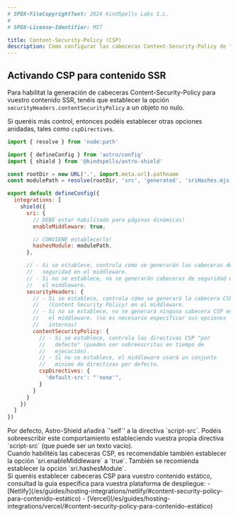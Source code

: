 ```yaml
---
# SPDX-FileCopyrightText: 2024 KindSpells Labs S.L.
#
# SPDX-License-Identifier: MIT

title: Content-Security-Policy (CSP)
description: Cómo configurar las cabeceras Content-Security-Policy de tu sitio web con Astro-Shield
---
```



## Activando CSP para contenido SSR

Para habilitat la generación de cabeceras Content-Security-Policy para vuestro
contenido SSR, tenéis que establecer la opción `securityHeaders.contentSecurityPolicy`
a un objeto no nulo.

Si queréis más control, entonces podéis establecer otras opciones anidadas,
tales como `cspDirectives`.

```js
import { resolve } from 'node:path'

import { defineConfig } from 'astro/config'
import { shield } from '@kindspells/astro-shield'

const rootDir = new URL('.', import.meta.url).pathname
const modulePath = resolve(rootDir, 'src', 'generated', 'sriHashes.mjs')

export default defineConfig({
  integrations: [
    shield({
      sri: {
        // DEBE estar habilitado para páginas dinámicas!
        enableMiddleware: true,

        // CONVIENE establecerlo!
        hashesModule: modulePath,
      },

      // - Si se establece, controla cómo se generarán las cabeceras de
      //   seguridad en el middleware.
      // - Si no se establece, no se generarán cabeceras de seguridad en
      //   el middleware.
      securityHeaders: {
        // - Si se establece, controla cómo se generará la cabecera CSP
        //   (Content Security Policy) en el middleware.
        // - Si no se establece, no se generará ninguna cabecera CSP en
        //   el middleware. (no es necesario especificar sus opciones
        //   internas)
        contentSecurityPolicy: {
          // - Si se establece, controla las directivas CSP "por
          //   defecto" (pueden ser sobreescritas en tiempo de
          //   ejecución).
          // - Si no se establece, el middleware usará un conjunto
          //   mínimo de directivas por defecto.
          cspDirectives: {
            'default-src': "'none'",
          }
        }
      }
    })
  ]
})
```

<Aside type='tip'>
  Por defecto, Astro-Shield añadirá `'self`' a la directiva `script-src`. Podéis
  sobreescribir este comportamiento estableciendo vuestra propia directiva
  `script-src` (que puede ser un texto vacío).
</Aside>

<Aside type="caution">
  Cuando habilitéis las cabeceras CSP, es recomendable también establecer la
  opción `sri.enableMiddleware` a `true`. También se recomienda establecer la
  opción `sri.hashesModule`.
</Aside>

<Aside type='tip'>
  Si queréis establecer cabeceras CSP para vuestro contenido estático, consultad
  la guía específica para vuestra plataforma de despliegue:
  - [Netlify](/es/guides/hosting-integrations/netlify/#content-security-policy-para-contenido-estático)
  - [Vercel](/es/guides/hosting-integrations/vercel/#content-security-policy-para-contenido-estático)
</Aside>
